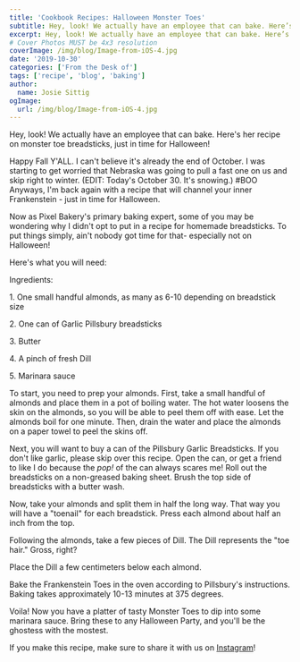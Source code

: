 ```yaml
---
title: 'Cookbook Recipes: Halloween Monster Toes'
subtitle: Hey, look! We actually have an employee that can bake. Here’s her recipe on monster toe breadsticks, just in time for Halloween!
excerpt: Hey, look! We actually have an employee that can bake. Here’s her recipe on monster toe breadsticks, just in time for Halloween!
# Cover Photos MUST be 4x3 resolution
coverImage: /img/blog/Image-from-iOS-4.jpg
date: '2019-10-30'
categories: ['From the Desk of']
tags: ['recipe', 'blog', 'baking']
author:
  name: Josie Sittig
ogImage:
  url: /img/blog/Image-from-iOS-4.jpg
---
```

Hey, look! We actually have an employee that can bake. Here's her recipe on monster toe breadsticks, just in time for Halloween!

Happy Fall Y'ALL. I can't believe it's already the end of October. I was starting to get worried that Nebraska was going to pull a fast one on us and skip right to winter. (EDIT: Today's October 30. It's snowing.) #BOO Anyways, I'm back again with a recipe that will channel your inner Frankenstein - just in time for Halloween.

Now as Pixel Bakery's primary baking expert, some of you may be wondering why I didn't opt to put in a recipe for homemade breadsticks. To put things simply, ain't nobody got time for that- especially not on Halloween!

Here's what you will need:

Ingredients:

1\. One small handful almonds, as many as 6-10 depending on breadstick size

2\. One can of Garlic Pillsbury breadsticks

3\. Butter

4\. A pinch of fresh Dill

5\. Marinara sauce

To start, you need to prep your almonds. First, take a small handful of almonds and place them in a pot of boiling water. The hot water loosens the skin on the almonds, so you will be able to peel them off with ease. Let the almonds boil for one minute. Then, drain the water and place the almonds on a paper towel to peel the skins off.

Next, you will want to buy a can of the Pillsbury Garlic Breadsticks. If you don't like garlic, please skip over this recipe. Open the can, or get a friend to like I do because the *pop!* of the can always scares me! Roll out the breadsticks on a non-greased baking sheet. Brush the top side of breadsticks with a butter wash.

Now, take your almonds and split them in half the long way. That way you will have a "toenail" for each breadstick. Press each almond about half an inch from the top.

Following the almonds, take a few pieces of Dill. The Dill represents the "toe hair." Gross, right?

Place the Dill a few centimeters below each almond.

Bake the Frankenstein Toes in the oven according to Pillsbury's instructions. Baking takes approximately 10-13 minutes at 375 degrees.

Voila! Now you have a platter of tasty Monster Toes to dip into some marinara sauce. Bring these to any Halloween Party, and you'll be the ghostess with the mostest.

If you make this recipe, make sure to share it with us on [Instagram](https://www.instagram.com/pixelbakerylnk/)!
